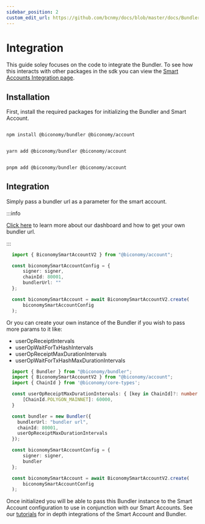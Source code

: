 ```yaml
---
sidebar_position: 2
custom_edit_url: https://github.com/bcnmy/docs/blob/master/docs/Bundler/integration.mdx
---
```


# Integration

This guide soley focuses on the code to integrate the Bundler. To see how this interacts with other packages in the sdk you can view the [Smart Accounts Integration page](/Account/integration).

## Installation

First, install the required packages for initializing the Bundler and Smart Account.


<Tabs>
<TabItem value="js" label="npm">

```bash

npm install @biconomy/bundler @biconomy/account

```

</TabItem>
<TabItem value="py" label="yarn">

```bash

yarn add @biconomy/bundler @biconomy/account

```

</TabItem>
<TabItem value="java" label="pnpm">

```bash

pnpm add @biconomy/bundler @biconomy/account

```

</TabItem>
</Tabs>

## Integration 
Simply pass a bundler url as a parameter for the smart account.

:::info

[Click here](/dashboard/keys) to learn more about our dashboard and how to get your own bundler url.

:::

```typescript
  import { BiconomySmartAccountV2 } from "@biconomy/account";

  const biconomySmartAccountConfig = {
      signer: signer,
      chainId: 80001,
      bundlerUrl: ""
  };

  const biconomySmartAccount = await BiconomySmartAccountV2.create(
      biconomySmartAccountConfig
  );
```

Or you can create your own instance of the Bundler if you wish to pass more params to it like:
- userOpReceiptIntervals
- userOpWaitForTxHashIntervals
- userOpReceiptMaxDurationIntervals
- userOpWaitForTxHashMaxDurationIntervals

```typescript
  import { Bundler } from "@biconomy/bundler";
  import { BiconomySmartAccountV2 } from "@biconomy/account";
  import { ChainId } from '@biconomy/core-types';

  const userOpReceiptMaxDurationIntervals: { [key in ChainId]?: number } = {
      [ChainId.POLYGON_MAINNET]: 60000,
  }

  const bundler = new Bundler({
    bundlerUrl: "bundler url",
    chainId: 80001,
    userOpReceiptMaxDurationIntervals
  });

  const biconomySmartAccountConfig = {
      signer: signer,
      bundler
  };

  const biconomySmartAccount = await BiconomySmartAccountV2.create(
      biconomySmartAccountConfig
  );
```

Once initialized you will be able to pass this Bundler instance to the Smart Account configuration to use in conjunction with our Smart Accounts. See our [tutorials](/category/tutorials) for in depth integrations of the Smart Account and Bundler.
